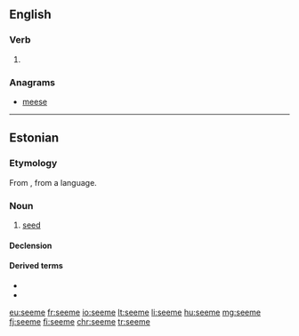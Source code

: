 ==English==

===Verb===
{{head|en|verb}}

# {{obsolete spelling of|seem|lang=en}}

===Anagrams===
* [[meese#English|meese]]

----

==Estonian==

===Etymology===
From {{inh|et|fiu-fin-pro|*seemen}}, from a {{etyl|bat|et}} language.

===Noun===
{{et-noun|seemne|seemet}}

# [[seed]]

====Declension====
{{et-basic-decl|seemne|seemet|seemnete|seemneid|seemnei}}
{{rfinfl|et|noun}}

====Derived terms====
* {{l|et|seemnepurse}}
* {{l|et|seemnevedelik}}

[[eu:seeme]]
[[fr:seeme]]
[[io:seeme]]
[[lt:seeme]]
[[li:seeme]]
[[hu:seeme]]
[[mg:seeme]]
[[fj:seeme]]
[[fi:seeme]]
[[chr:seeme]]
[[tr:seeme]]